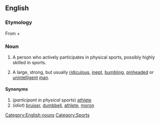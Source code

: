 ==English==

===Etymology===
From {{term|muscle}} + {{term|brain}}

===Noun===
{{en-noun}}

#{{US}} A person who actively participates in physical sports, possibly highly skilled in sports.
#{{US}} {{slang}} A large, strong, but usually [[ridiculous]], [[inept]], [[bumbling]], [[pinhead]]ed or [[unintelligent]] [[man]].

====Synonyms====
#(''participant in physical sports'') [[athlete]]
#(''idiot'') [[bruiser]], [[dumbbell]], [[athlete]], [[moron]]

[[Category:English nouns]]
[[Category:Sports]]